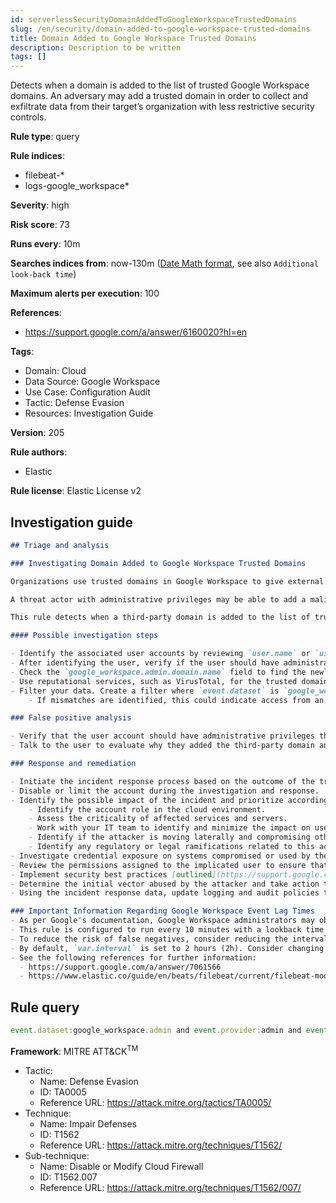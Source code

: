 ```yaml
---
id: serverlessSecurityDomainAddedToGoogleWorkspaceTrustedDomains
slug: /en/security/domain-added-to-google-workspace-trusted-domains
title: Domain Added to Google Workspace Trusted Domains
description: Description to be written
tags: []
---
```


<div id="domain-added-to-google-workspace-trusted-domains"></div>

Detects when a domain is added to the list of trusted Google Workspace domains. An adversary may add a trusted domain in order to collect and exfiltrate data from their target’s organization with less restrictive security controls.

**Rule type**: query

**Rule indices**: 

* filebeat-*
* logs-google_workspace*

**Severity**: high

**Risk score**: 73

**Runs every**: 10m

**Searches indices from**: now-130m ([Date Math format](((ref))/common-options.html#date-math), see also <DocLink id="serverlessSecurityRulesUiCreate" section="set-the-rules-schedule">`Additional look-back time`</DocLink>)

**Maximum alerts per execution**: 100

**References**: 

* https://support.google.com/a/answer/6160020?hl=en

**Tags**: 

* Domain: Cloud
* Data Source: Google Workspace
* Use Case: Configuration Audit
* Tactic: Defense Evasion
* Resources: Investigation Guide

**Version**: 205

**Rule authors**: 

* Elastic

**Rule license**: Elastic License v2

## Investigation guide

```markdown
## Triage and analysis

### Investigating Domain Added to Google Workspace Trusted Domains

Organizations use trusted domains in Google Workspace to give external users access to resources.

A threat actor with administrative privileges may be able to add a malicious domain to the trusted domain list. Based on the configuration, potentially sensitive resources may be exposed or accessible by an unintended third-party.

This rule detects when a third-party domain is added to the list of trusted domains in Google Workspace.

#### Possible investigation steps

- Identify the associated user accounts by reviewing `user.name` or `user.email` fields in the alert.
- After identifying the user, verify if the user should have administrative privileges to add external domains.
- Check the `google_workspace.admin.domain.name` field to find the newly added domain.
- Use reputational services, such as VirusTotal, for the trusted domain's third-party intelligence reputation.
- Filter your data. Create a filter where `event.dataset` is `google_workspace.drive` and `google_workspace.drive.file.owner.email` is being compared to `user.email`.
    - If mismatches are identified, this could indicate access from an external Google Workspace domain.

### False positive analysis

- Verify that the user account should have administrative privileges that allow them to edit trusted domains in Google Workspace.
- Talk to the user to evaluate why they added the third-party domain and if the domain has confidentiality risks.

### Response and remediation

- Initiate the incident response process based on the outcome of the triage.
- Disable or limit the account during the investigation and response.
- Identify the possible impact of the incident and prioritize accordingly; the following actions can help you gain context:
    - Identify the account role in the cloud environment.
    - Assess the criticality of affected services and servers.
    - Work with your IT team to identify and minimize the impact on users.
    - Identify if the attacker is moving laterally and compromising other accounts, servers, or services.
    - Identify any regulatory or legal ramifications related to this activity.
- Investigate credential exposure on systems compromised or used by the attacker to ensure all compromised accounts are identified. Reset passwords or delete API keys as needed to revoke the attacker's access to the environment. Work with your IT teams to minimize the impact on business operations during these actions.
- Review the permissions assigned to the implicated user to ensure that the least privilege principle is being followed.
- Implement security best practices [outlined](https://support.google.com/a/answer/7587183) by Google.
- Determine the initial vector abused by the attacker and take action to prevent reinfection via the same vector.
- Using the incident response data, update logging and audit policies to improve the mean time to detect (MTTD) and the mean time to respond (MTTR).

### Important Information Regarding Google Workspace Event Lag Times
- As per Google's documentation, Google Workspace administrators may observe lag times ranging from minutes up to 3 days between the time of an event's occurrence and the event being visible in the Google Workspace admin/audit logs.
- This rule is configured to run every 10 minutes with a lookback time of 130 minutes.
- To reduce the risk of false negatives, consider reducing the interval that the Google Workspace (formerly G Suite) Filebeat module polls Google's reporting API for new events.
- By default, `var.interval` is set to 2 hours (2h). Consider changing this interval to a lower value, such as 10 minutes (10m).
- See the following references for further information:
  - https://support.google.com/a/answer/7061566
  - https://www.elastic.co/guide/en/beats/filebeat/current/filebeat-module-google_workspace.html
```

## Rule query

```js
event.dataset:google_workspace.admin and event.provider:admin and event.category:iam and event.action:ADD_TRUSTED_DOMAINS

```

**Framework**: MITRE ATT&CK<sup>TM</sup>

* Tactic:
    * Name: Defense Evasion
    * ID: TA0005
    * Reference URL: https://attack.mitre.org/tactics/TA0005/
* Technique:
    * Name: Impair Defenses
    * ID: T1562
    * Reference URL: https://attack.mitre.org/techniques/T1562/
* Sub-technique:
    * Name: Disable or Modify Cloud Firewall
    * ID: T1562.007
    * Reference URL: https://attack.mitre.org/techniques/T1562/007/

